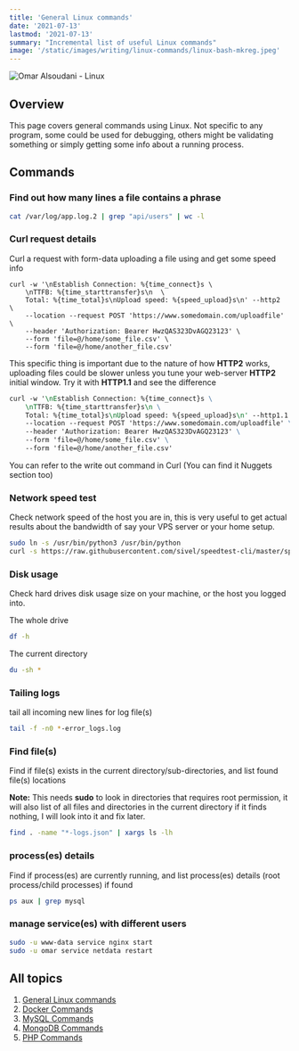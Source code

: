 ```yaml
---
title: 'General Linux commands'
date: '2021-07-13'
lastmod: '2021-07-13'
summary: "Incremental list of useful Linux commands"
image: '/static/images/writing/linux-commands/linux-bash-mkreg.jpeg'
---
```


![Omar Alsoudani - Linux](/static/images/writing/linux-commands/linux-bash-mkreg.jpeg)

## Overview

This page covers general commands using Linux. Not specific to any program, some could be used for debugging, others might be validating something or simply getting some info about a running process. 

## Commands

### Find out how many lines a file contains a phrase

```bash
cat /var/log/app.log.2 | grep "api/users" | wc -l
```

### Curl request details

Curl a request with form-data uploading a file using and get some speed info

```bash:HTTP2
curl -w '\nEstablish Connection: %{time_connect}s \ 
	\nTTFB: %{time_starttransfer}s\n  \
	Total: %{time_total}s\nUpload speed: %{speed_upload}s\n' --http2  \
	--location --request POST 'https://www.somedomain.com/uploadfile' \
	--header 'Authorization: Bearer HwzQAS323DvAGQ23123' \
	--form 'file=@/home/some_file.csv' \
	--form 'file=@/home/another_file.csv'
```

This specific thing is important due to the nature of how **HTTP2** works, uploading files could be slower unless you tune your web-server **HTTP2** initial window. Try it with **HTTP1.1** and see the difference

```bash:HTTP1.1
curl -w '\nEstablish Connection: %{time_connect}s \
	\nTTFB: %{time_starttransfer}s\n \
	Total: %{time_total}s\nUpload speed: %{speed_upload}s\n' --http1.1 \
	--location --request POST 'https://www.somedomain.com/uploadfile' \
	--header 'Authorization: Bearer HwzQAS323DvAGQ23123' \ 
	--form 'file=@/home/some_file.csv' \
	--form 'file=@/home/another_file.csv'
```

You can refer to the write out command in Curl (You can find it Nuggets section too)


<Card
    title="Curl write out"
    desc="Get detailed information about a request sent through Curl using the write out option -w, which has a large range of variables that you can include in the output"
    url="https://everything.curl.dev/usingcurl/verbose/writeout/"
    Icon={Curl}
/>

### Network speed test

Check network speed of the host you are in, this is very useful to get actual results about the bandwidth of say your VPS server or your home setup.


```bash
sudo ln -s /usr/bin/python3 /usr/bin/python
curl -s https://raw.githubusercontent.com/sivel/speedtest-cli/master/speedtest.py | python -
```


### Disk usage

Check hard drives disk usage size on your machine, or the host you logged into.

The whole drive

```bash
df -h
```

The current directory

```bash
du -sh *
```

### Tailing logs

tail all incoming new lines for log file(s)

```bash
tail -f -n0 *-error_logs.log
```

### Find file(s)

Find if file(s) exists in the current directory/sub-directories, and list found file(s) locations

**Note:** This needs **sudo** to look in directories that requires root permission, it will also list of all files and directories in the current directory if it finds nothing, I will look into it and fix later.

```bash
find . -name "*-logs.json" | xargs ls -lh
```

### process(es) details

Find if process(es) are currently running, and list process(es) details (root process/child processes) if found


```bash
ps aux | grep mysql
```

### manage service(es) with different users

```bash
sudo -u www-data service nginx start
sudo -u omar service netdata restart
```

## All topics

1.  [General Linux commands](/writing/linux-commands/linux-general)
2.  [Docker Commands](/writing/linux-commands/linux-docker) 
3.  [MySQL Commands](/writing/linux-commands/linux-mysql)
4.  [MongoDB Commands](/writing/linux-commands/linux-mongodb)
5.  [PHP Commands](/writing/linux-commands/linux-php)
